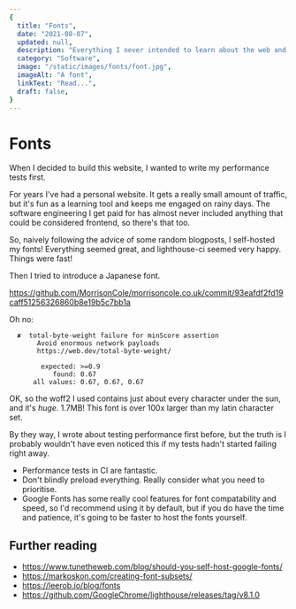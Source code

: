 ```yaml
---
{
  title: "Fonts",
  date: "2021-08-07",
  updated: null,
  description: "Everything I never intended to learn about the web and fonts.",
  category: "Software",
  image: "/static/images/fonts/font.jpg",
  imageAlt: "A font",
  linkText: "Read...",
  draft: false,
}
---
```


# Fonts

When I decided to build this website, I wanted to write my performance tests
first.

For years I've had a personal website. It gets a really small amount of traffic,
but it's fun as a learning tool and keeps me engaged on rainy days. The software
engineering I get paid for has almost never included anything that could be
considered frontend, so there's that too.

So, naively following the advice of some random blogposts, I self-hosted my
fonts! Everything seemed great, and lighthouse-ci seemed very happy. Things were
fast!

Then I tried to introduce a Japanese font.

https://github.com/MorrisonCole/morrisoncole.co.uk/commit/93eafdf2fd19caff51256326860b8e19b5c7bb1a

Oh no:

```
  ✘  total-byte-weight failure for minScore assertion
       Avoid enormous network payloads
       https://web.dev/total-byte-weight/

        expected: >=0.9
           found: 0.67
      all values: 0.67, 0.67, 0.67
```

OK, so the woff2 I used contains just about every character under the sun, and
it's _huge_. 1.7MB! This font is over 100x larger than my latin character set.

By they way, I wrote about testing performance first before, but the truth is I
probably wouldn't have even noticed this if my tests hadn't started failing
right away.

- Performance tests in CI are fantastic.
- Don't blindly preload everything. Really consider what you need to prioritise.
- Google Fonts has some really cool features for font compatability and speed,
  so I'd recommend using it by default, but if you do have the time and
  patience, it's going to be faster to host the fonts yourself.

## Further reading

- https://www.tunetheweb.com/blog/should-you-self-host-google-fonts/
- https://markoskon.com/creating-font-subsets/
- https://leerob.io/blog/fonts
- https://github.com/GoogleChrome/lighthouse/releases/tag/v8.1.0
